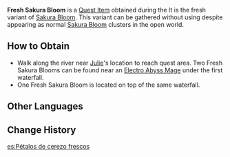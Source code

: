 {{Item Infobox
|id           = 101520
|image        = Item Sakura Bloom.png
|type         = Quest Items
|description  = A fresh sakura bloom. One can't be sure how Julie is going to use it in her dish...
|source1      = [[The Gourmet Supremos: Where'd the Ingredients Go?]]
|quest        = The Gourmet Supremos: Where'd the Ingredients Go?
|related_type = Variant
|related_item = Sakura Bloom
}}
'''Fresh Sakura Bloom''' is a [[Quest Item]] obtained during the {{Quest|The Gourmet Supremos: Where'd the Ingredients Go?}} It is the fresh variant of [[Sakura Bloom]]. This variant can be gathered without using {{Electro}} despite appearing as normal [[Sakura Bloom]] clusters in the open world.

==How to Obtain==
*Walk along the river near [[Julie]]'s location to reach quest area. Two Fresh Sakura Blooms can be found near an [[Electro Abyss Mage]] under the first waterfall.
*One Fresh Sakura Bloom is located on top of the same waterfall.

==Other Languages==
{{Other Languages
|default_hidden = 1
|en      = Fresh Sakura Bloom
|zhs     = 新鲜的绯樱绣球
|zhs_rm  = Xīnxiān de Fēiyīng Xiùqiú
|zht     = 新鮮的緋櫻繡球
|zht_rm  = Xīnxiān de Fēiyīng Xiùqiú
|ja      = 新鮮な緋櫻毬
|ja_rm   = Shinsen-na Hiou-kyuu
|ko      = 신선한 벚꽃 수구
|es      = Pétalos de cerezo frescos
|fr      = Fleur de cerisier fraîche
|ru      = Свежий цвет сакуры
|th      = Sakura Bloom สด ๆ
|th_rm   = Sakura Bloom Sot-Sot
|vi      = Tú Cầu Anh Đào Tươi
|de      = Frische Sakura-Blüte
|id      = Sakura Bloom Segar
|pt      = Flor Sakura Fresca
|tr      = Taze Kiraz Çiçeği
|it      = Fiore di sakura fresco
}}

==Change History==
{{Change History|2.0}}

[[es:Pétalos de cerezo frescos]]